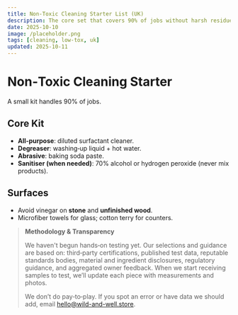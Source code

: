 ```yaml
---
title: Non-Toxic Cleaning Starter List (UK)
description: The core set that covers 90% of jobs without harsh residues.
date: 2025-10-10
image: /placeholder.png
tags: [cleaning, low-tox, uk]
updated: 2025-10-11
---
```

# Non‑Toxic Cleaning Starter

A small kit handles 90% of jobs.

## Core Kit
- **All‑purpose**: diluted surfactant cleaner.
- **Degreaser**: washing‑up liquid + hot water.
- **Abrasive**: baking soda paste.
- **Sanitiser (when needed)**: 70% alcohol or hydrogen peroxide (never mix products).

## Surfaces
- Avoid vinegar on **stone** and **unfinished wood**.
- Microfiber towels for glass; cotton terry for counters.

> **Methodology & Transparency**
>
> We haven't begun hands‑on testing yet. Our selections and guidance are based on:
> third‑party certifications, published test data, reputable standards bodies, material and ingredient disclosures,
> regulatory guidance, and aggregated owner feedback. When we start receiving samples to test,
> we’ll update each piece with measurements and photos.
>
> We don’t do pay‑to‑play. If you spot an error or have data we should add, email hello@wild-and-well.store.

